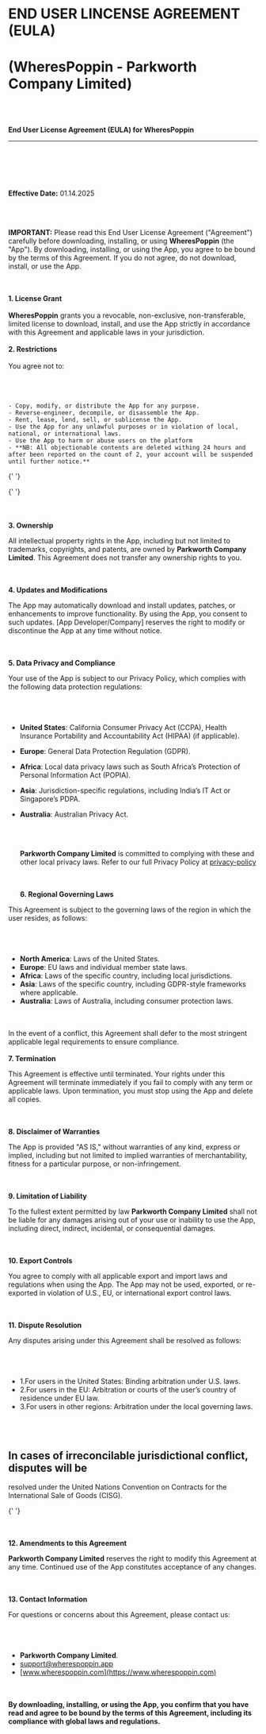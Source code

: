 # END USER LINCENSE AGREEMENT (EULA)

# (WheresPoppin **\- Parkworth Company Limited**)

<br></br>

**End User License Agreement (EULA) for WheresPoppin**

---

<br></br>
<br></br>

**Effective Date:** 01.14.2025

<br></br>

**IMPORTANT:** Please read this End User License Agreement ("Agreement") carefully before downloading, installing, or using **WheresPoppin** (the "App"). By downloading, installing, or using the App, you agree to be bound by the terms of this Agreement. If you do not agree, do not download, install, or use the App.

<br></br>
**1\. License Grant**
<br></br>
**WheresPoppin** grants you a revocable, non-exclusive, non-transferable,
limited license to download, install, and use the App strictly in accordance
with this Agreement and applicable laws in your jurisdiction.
<br></br>
**2\. Restrictions**
<br></br>
You agree not to:<br></br>
<br></br>

    - Copy, modify, or distribute the App for any purpose.
    - Reverse-engineer, decompile, or disassemble the App.
    - Rent, lease, lend, sell, or sublicense the App.
    - Use the App for any unlawful purposes or in violation of local, national, or international laws.
    - Use the App to harm or abuse users on the platform
    - **NB: All objectionable contents are deleted withing 24 hours and after been reported on the count of 2, your account will be suspended until further notice.**

{' '}

{' '}
<br></br>
<br></br>
**3\. Ownership**

All intellectual property rights in the App, including but not limited to
trademarks, copyrights, and patents, are owned by **Parkworth Company Limited**.
This Agreement does not transfer any ownership rights to you.

<br></br>
**4\. Updates and Modifications**

The App may automatically download and install updates, patches, or enhancements to improve functionality. By using the App, you consent to such updates. \[App Developer/Company\] reserves the right to modify or discontinue the App at any time without notice.

<br></br>
**5\. Data Privacy and Compliance**

Your use of the App is subject to our Privacy Policy, which complies with the following data protection regulations:<br></br><br></br>

- **United States**: California Consumer Privacy Act (CCPA), Health
  Insurance Portability and Accountability Act (HIPAA) (if applicable).
- **Europe**: General Data Protection Regulation (GDPR).
- **Africa**: Local data
  privacy laws such as South Africa’s Protection of Personal Information Act
  (POPIA).
- **Asia**: Jurisdiction-specific regulations, including India’s IT Act
  or Singapore’s PDPA.
- **Australia**: Australian Privacy Act.

  <br></br>

  **Parkworth Company Limited** is committed to complying with these and other
  local privacy laws. Refer to our full Privacy Policy at
  [privacy-policy](https://wherespoppin.com/privacy-policy)

  <br></br>
  **6\. Regional Governing Laws**

This Agreement is subject to the governing laws of the region in which the user resides, as follows:<br></br><br></br>

- **North America**: Laws of the United States.
- **Europe**: EU laws and individual member state laws.
- **Africa**: Laws of the specific country, including local jurisdictions.
- **Asia**: Laws of the specific country, including GDPR-style frameworks where applicable.
- **Australia**: Laws of Australia, including consumer protection laws.

<br></br>
In the event of a conflict, this Agreement shall defer to the most stringent
applicable legal requirements to ensure compliance.
<br></br>
**7\. Termination**

This Agreement is effective until terminated. Your rights under this Agreement will terminate immediately if you fail to comply with any term or applicable laws. Upon termination, you must stop using the App and delete all copies.

<br></br>
**8\. Disclaimer of Warranties**

The App is provided "AS IS," without warranties of any kind, express or implied, including but not limited to implied warranties of merchantability, fitness for a particular purpose, or non-infringement.

<br></br>
**9\. Limitation of Liability**

To the fullest extent permitted by law **Parkworth Company Limited** shall not be liable for any damages arising out of your use or inability to use the App, including direct, indirect, incidental, or consequential damages.

<br></br>
**10\. Export Controls**

You agree to comply with all applicable export and import laws and regulations when using the App. The App may not be used, exported, or re-exported in violation of U.S., EU, or international export control laws.

<br></br>
**11\. Dispute Resolution**

Any disputes arising under this Agreement shall be resolved as follows:<br></br><br></br>

- 1.For users in the United States: Binding arbitration under U.S. laws.
- 2.For users in the EU: Arbitration or courts of the user’s country of residence under EU law.
- 3.For users in other regions: Arbitration under the local governing laws.

<br></br>

## In cases of irreconcilable jurisdictional conflict, disputes will be

resolved under the United Nations Convention on Contracts for the
International Sale of Goods (CISG).

{' '}

<br></br>
**12\. Amendments to this Agreement**

**Parkworth Company Limited** reserves the right to modify this Agreement at any time. Continued use of the App constitutes acceptance of any changes.

<br></br>
**13\. Contact Information**

For questions or concerns about this Agreement, please contact us:<br></br><br></br>

- **Parkworth Company Limited**.
- [support@wherespoppin.app](mailto:support@wherespoppin.app)
- [www.wherespoppin.com](https://www.wherespoppin.com)

<br></br>
**By downloading, installing, or using the App, you confirm that you have read
and agree to be bound by the terms of this Agreement, including its compliance
with global laws and regulations.**
